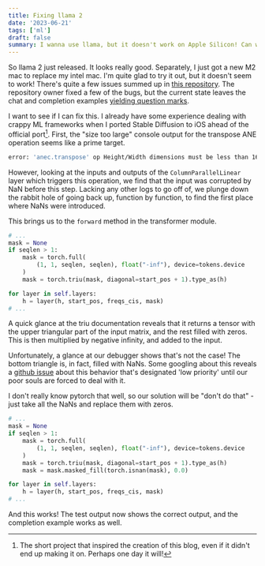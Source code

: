 ```yaml
---
title: Fixing llama 2
date: '2023-06-21'
tags: ['ml']
draft: false
summary: I wanna use llama, but it doesn't work on Apple Silicon! Can we fix it?
---
```


So llama 2 just released. It looks really good. Separately, I just got a new M2 mac to replace
my intel mac. I'm quite glad to try it out, but it doesn't seem to work! There's quite a few issues
summed up in [this repository](https://github.com/Samyak2/llama-mps).
The repository owner fixed a few of the bugs, but the current state leaves the chat and completion examples
[yielding question marks](https://github.com/pytorch/pytorch/issues/105665).

I want to see if I can fix this. I already have some experience dealing with crappy ML frameworks
when I ported Stable Diffusion to iOS ahead of the official port[^1].
First, the "size too large" console output for the transpose ANE operation seems like a prime target.
```bash
error: 'anec.transpose' op Height/Width dimensions must be less than 16384
```

However, looking at the inputs and outputs of the `ColumnParallelLinear` layer which triggers this operation,
we find that the input was corrupted by NaN before this step. Lacking any other logs to go off of, we plunge down the
rabbit hole of going back up, function by function, to find the first place where NaNs were introduced.

This brings us to the `forward` method in the transformer module.

```python
# ...
mask = None
if seqlen > 1:
    mask = torch.full(
        (1, 1, seqlen, seqlen), float("-inf"), device=tokens.device
    )
    mask = torch.triu(mask, diagonal=start_pos + 1).type_as(h)

for layer in self.layers:
    h = layer(h, start_pos, freqs_cis, mask)
# ...
```

A quick glance at the triu documentation reveals that it returns a tensor with the upper triangular part of the input
matrix, and the rest filled with zeros. This is then multiplied by negative infinity, and added to the input.

Unfortunately, a glance at our debugger shows that's not the case! The bottom triangle is, in fact, filled with NaNs.
Some googling about this reveals a [github issue](https://github.com/pytorch/pytorch/issues/100005) about this behavior
that's designated 'low priority' until our poor souls are forced to deal with it.

I don't really know pytorch that well, so our solution will be "don't do that" - just take all the NaNs and replace them
with zeros.

```python
# ...
mask = None
if seqlen > 1:
    mask = torch.full(
        (1, 1, seqlen, seqlen), float("-inf"), device=tokens.device
    )
    mask = torch.triu(mask, diagonal=start_pos + 1).type_as(h)
    mask = mask.masked_fill(torch.isnan(mask), 0.0)

for layer in self.layers:
    h = layer(h, start_pos, freqs_cis, mask)
# ...
```

And this works! The test output now shows the correct output, and the completion example works as well.



[^1]: The short project that inspired the creation
of this blog, even if it didn't end up making it on.
Perhaps one day it will!